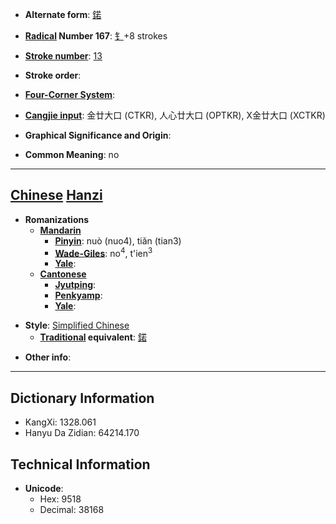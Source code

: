 * '''Alternate form''': [[鍩]]

* '''[[Wiktionary:Chinese radical index| Radical]] Number 167''': [[Wiktionary:Chinese radical index 钅|钅]]+8 strokes

* '''[[Wiktionary:Chinese total strokes index|Stroke number]]''': [[Wiktionary:Chinese total strokes index 13|13]]

* '''Stroke order''': 

* '''[[Wiktionary:Chinese four corner index|Four-Corner System]]''': 

* '''[[Wiktionary:Chinese Cangjie index|Cangjie input]]''': 金廿大口 (CTKR), 人心廿大口 (OPTKR), X金廿大口 (XCTKR)

* '''Graphical Significance and Origin''': 

* '''Common Meaning''': no

----

== [[Chinese]] [[Hanzi]] ==

* '''Romanizations'''
** '''[[Mandarin]]'''
*** '''[[Pinyin]]''': nuò (nuo4), tiǎn (tian3)
*** '''[[Wade-Giles]]''': no<sup>4</sup>, t'ien<sup>3</sup>
*** '''[[Yale]]''': 
** '''[[Cantonese]]'''
*** '''[[Jyutping]]''':
*** '''[[Penkyamp]]''': 
*** '''[[Yale]]''': 

* '''Style''': [[Simplified Chinese]] 
** '''[[Traditional Chinese|Traditional]] equivalent''': [[鍩]]

* '''Other info''': 

----

== Dictionary Information ==

* KangXi: 1328.061
* Hanyu Da Zidian: 64214.170

== Technical Information ==

* '''Unicode''':
** Hex: 9518
** Decimal: 38168
